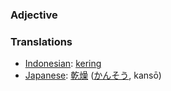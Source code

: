=== Adjective ===

=== Translations ===
*[[Indonesian]]: [[kering]]
*[[Japanese]]: [[乾燥]] ([[かんそう]], kansō)